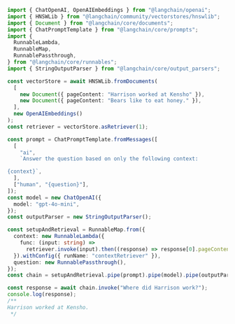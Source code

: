 ```typescript
import { ChatOpenAI, OpenAIEmbeddings } from "@langchain/openai";
import { HNSWLib } from "@langchain/community/vectorstores/hnswlib";
import { Document } from "@langchain/core/documents";
import { ChatPromptTemplate } from "@langchain/core/prompts";
import {
  RunnableLambda,
  RunnableMap,
  RunnablePassthrough,
} from "@langchain/core/runnables";
import { StringOutputParser } from "@langchain/core/output_parsers";

const vectorStore = await HNSWLib.fromDocuments(
  [
    new Document({ pageContent: "Harrison worked at Kensho" }),
    new Document({ pageContent: "Bears like to eat honey." }),
  ],
  new OpenAIEmbeddings()
);
const retriever = vectorStore.asRetriever(1);

const prompt = ChatPromptTemplate.fromMessages([
  [
    "ai",
    `Answer the question based on only the following context:

{context}`,
  ],
  ["human", "{question}"],
]);
const model = new ChatOpenAI({
  model: "gpt-4o-mini",
});
const outputParser = new StringOutputParser();

const setupAndRetrieval = RunnableMap.from({
  context: new RunnableLambda({
    func: (input: string) =>
      retriever.invoke(input).then((response) => response[0].pageContent),
  }).withConfig({ runName: "contextRetriever" }),
  question: new RunnablePassthrough(),
});
const chain = setupAndRetrieval.pipe(prompt).pipe(model).pipe(outputParser);

const response = await chain.invoke("Where did Harrison work?");
console.log(response);
/**
Harrison worked at Kensho.
 */
```
